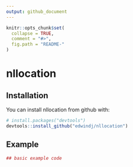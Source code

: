 ```yaml
---
output: github_document
---
```


<!-- README.md is generated from README.Rmd. Please edit that file -->

```r
knitr::opts_chunk$set(
  collapse = TRUE,
  comment = "#>",
  fig.path = "README-"
)
```

# nllocation



## Installation

You can install nllocation from github with:

```r
# install.packages("devtools")
devtools::install_github("edwindj/nllocation")
```

## Example

```r
## basic example code
```
